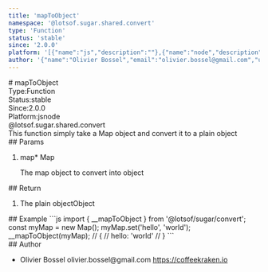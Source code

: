 ```yaml
---
title: 'mapToObject'
namespace: '@lotsof.sugar.shared.convert'
type: 'Function'
status: 'stable'
since: '2.0.0'
platform: '[{"name":"js","description":""},{"name":"node","description":""}]'
author: '{"name":"Olivier Bossel","email":"olivier.bossel@gmail.com","url":"https://coffeekraken.io"}'
---
```

<div class="docmap-mdx">
# mapToObject
<div class="_metas">
<div class="_type"><span class="_type-label">Type:</span><span class="_type-value">Function</span></div>
<div class="_status"><span class="_status-label">Status:</span><span class="_status-value -stable">stable</span></div>
<div class="_since"><span class="_since-label">Since:</span><span class="_since-value">2.0.0</span></div>
<div class="_platform"><span class="_platform-label">Platform:</span><span class="_platform-value">js</span><span class="_platform-value">node</span></div>
</div>
<div class="_namespace">@lotsof.sugar.shared.convert</div>
<div class="_description">
This function simply take a Map object and convert it to a plain object
</div>
<div class="_params">
## Params
<ol class="_list">
<li class="_item">
<span class="_name">map<span class="_required">*</span></span><span class="_default"></span> <span class="_type">Map</span>
<p class="_description">The map object to convert into object</p>
</li>
</ol>
</div>
<div class="_return">
## Return
<ol class="_list">
<li class="_item">
<span class="_description">The plain object</span><span class="_default"></span><span class="_type">Object</span>
</li>
</ol>
</div>
<div class="_examples">
## Example
```js
import { __mapToObject } from '@lotsof/sugar/convert';
const myMap = new Map();
myMap.set('hello', 'world');
__mapToObject(myMap);
// {
//   hello: 'world'
// }
```
</div>
<div class="_author">
## Author
<ul class="_list">
<li class="_item">
<span class="_name">Olivier Bossel</span>
<span class="_email">olivier.bossel@gmail.com</span>
<a href="https://coffeekraken.io" target="_blank" class="_url">https://coffeekraken.io</a>
</li>
</ul>
</div>
</div>
